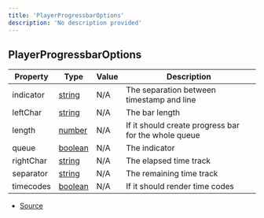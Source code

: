```yaml
---
title: 'PlayerProgressbarOptions'
description: 'No description provided'
---
```


## PlayerProgressbarOptions

| Property  | Type                                                                                                | Value | Description                                          |
| --------- | --------------------------------------------------------------------------------------------------- | ----- | ---------------------------------------------------- |
| indicator | [string](https://developer.mozilla.org/en-US/docs/Web/JavaScript/Reference/Global_Objects/String)   | N/A   | The separation between timestamp and line            |
| leftChar  | [string](https://developer.mozilla.org/en-US/docs/Web/JavaScript/Reference/Global_Objects/String)   | N/A   | The bar length                                       |
| length    | [number](https://developer.mozilla.org/en-US/docs/Web/JavaScript/Reference/Global_Objects/Number)   | N/A   | If it should create progress bar for the whole queue |
| queue     | [boolean](https://developer.mozilla.org/en-US/docs/Web/JavaScript/Reference/Global_Objects/Boolean) | N/A   | The indicator                                        |
| rightChar | [string](https://developer.mozilla.org/en-US/docs/Web/JavaScript/Reference/Global_Objects/String)   | N/A   | The elapsed time track                               |
| separator | [string](https://developer.mozilla.org/en-US/docs/Web/JavaScript/Reference/Global_Objects/String)   | N/A   | The remaining time track                             |
| timecodes | [boolean](https://developer.mozilla.org/en-US/docs/Web/JavaScript/Reference/Global_Objects/Boolean) | N/A   | If it should render time codes                       |

- [Source](https://github.com/androz2091/discord-player/blob/ce04b3f4c6671029ce4d4aa9090e56ac7e7f5666/packages/discord-player/src/types/types.ts#L150)
